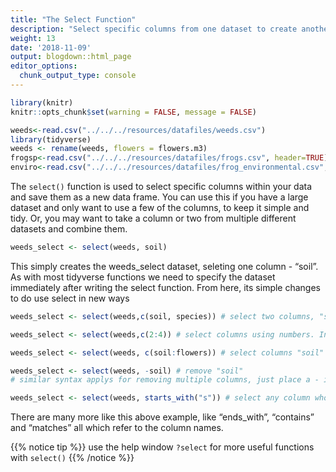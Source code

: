 ```yaml
---
title: "The Select Function"
description: "Select specific columns from one dataset to create another or remove columns from your dataset"
weight: 13
date: '2018-11-09'
output: blogdown::html_page
editor_options:
  chunk_output_type: console
---
```

```r
library(knitr)
knitr::opts_chunk$set(warning = FALSE, message = FALSE)
```
```r
weeds<-read.csv("../../../resources/datafiles/weeds.csv")
library(tidyverse)
weeds <- rename(weeds, flowers = flowers.m3)
frogsp<-read.csv("../../../resources/datafiles/frogs.csv", header=TRUE)
enviro<-read.csv("../../../resources/datafiles/frog_environmental.csv", header=TRUE)
```  

The `select()` function is used to select specific columns within your data and save them as a new data frame. You can use this if you have a large dataset and only want to use a few of the columns, to keep it simple and tidy. Or, you may want to take a column or two from multiple different datasets and combine them. 

```r
weeds_select <- select(weeds, soil) 
```

This simply creates the weeds_select dataset, seleting one column - "soil". As with most tidyverse functions we need to specify the dataset immediately after writing the select function. From here, its simple changes to do use select in new ways  

```r
weeds_select <- select(weeds,c(soil, species)) # select two columns, "soil" and "species"

weeds_select <- select(weeds,c(2:4)) # select columns using numbers. In this case, select columns 2 through to 4.

weeds_select <- select(weeds, c(soil:flowers)) # select columns "soil" through to "flowers"

weeds_select <- select(weeds, -soil) # remove "soil"
# similar syntax applys for removing multiple columns, just place a - infront e.g. select(weeds, -c(2:4))

weeds_select <- select(weeds, starts_with("s")) # select any column whose name starts with S. 
```

There are many more like this above example, like "ends_with", "contains" and "matches" all which refer to the column names.  

{{% notice tip %}}
use the help window `?select` for more useful functions with `select()`
{{% /notice %}}